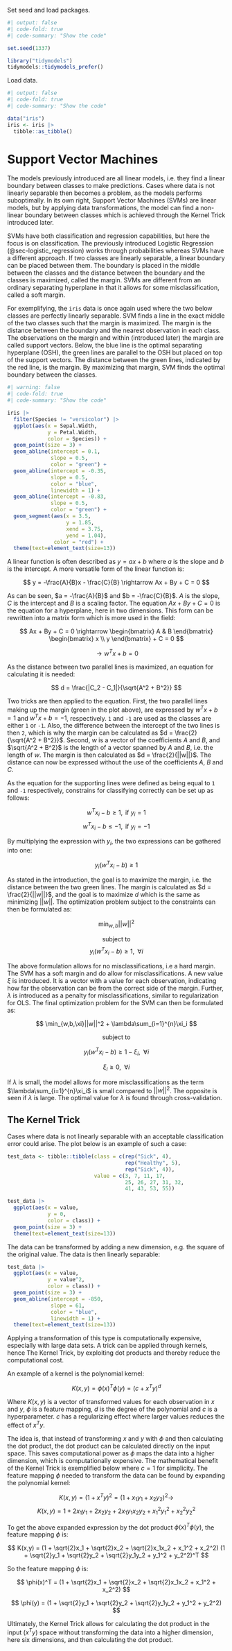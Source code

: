 Set seed and load packages.
```r
#| output: false
#| code-fold: true
#| code-summary: "Show the code"

set.seed(1337)

library("tidymodels")
tidymodels::tidymodels_prefer()
```

Load data.
```r
#| output: false
#| code-fold: true
#| code-summary: "Show the code"

data("iris")
iris <- iris |>
  tibble::as_tibble()
```

# Support Vector Machines

The models previously introduced are all linear models, i.e. they find a linear boundary between classes to make predictions. Cases where data is not linearly separable then becomes a problem, as the models performs suboptimally. In its own right, Support Vector Machines (SVMs) are linear models, but by applying data transformations, the model can find a non-linear boundary between classes which is achieved through the Kernel Trick introduced later.

SVMs have both classification and regression capabilities, but here the focus is on classification. The previously introduced Logistic Regression (@sec-logistic_regression) works through probabilities whereas SVMs have a different approach. If two classes are linearly separable, a linear boundary can be placed between them. The boundary is placed in the middle between the classes and the distance between the boundary and the classes is maximized, called the margin. SVMs are different from an ordinary separating hyperplane in that it allows for some misclassification, called a soft margin.

For exemplifying, the `iris` data is once again used where the two below classes are perfectly linearly separable. SVM finds a line in the exact middle of the two classes such that the margin is maximized. The margin is the distance between the boundary and the nearest observation in each class. The observations on the margin and within (introduced later) the margin are called support vectors. Below, the blue line is the optimal separating hyperplane (OSH), the green lines are parallel to the OSH but placed on top of the support vectors. The distance between the green lines, indicated by the red line, is the margin. By maximizing that margin, SVM finds the optimal boundary between the classes.

```r
#| warning: false
#| code-fold: true
#| code-summary: "Show the code"

iris |>
  filter(Species != "versicolor") |> 
  ggplot(aes(x = Sepal.Width,
             y = Petal.Width,
             color = Species)) +
  geom_point(size = 3) +
  geom_abline(intercept = 0.1,
              slope = 0.5,
              color = "green") +
  geom_abline(intercept = -0.35,
              slope = 0.5,
              color = "blue",
              linewidth = 1) +
  geom_abline(intercept = -0.83,
              slope = 0.5,
              color = "green") +
  geom_segment(aes(x = 3.5,
                   y = 1.85,
                   xend = 3.75,
                   yend = 1.04),
               color = "red") +
  theme(text=element_text(size=13))
```
A linear function is often described as $y = ax + b$ where $a$ is the slope and $b$ is the intercept. A more versatile form of the linear function is:

$$
y = -\frac{A}{B}x - \frac{C}{B} \rightarrow Ax + By + C = 0
$$

As can be seen, $a = -\frac{A}{B}$ and $b = -\frac{C}{B}$. $A$ is the slope, $C$ is the intercept and $B$ is a scaling factor. The equation $Ax + By + C = 0$ is the equation for a hyperplane, here in two dimensions. This form can be rewritten into a matrix form which is more used in the field:

$$
Ax + By + C = 0 \rightarrow \begin{bmatrix} A & B \end{bmatrix} \begin{bmatrix} x \\ y \end{bmatrix} + C = 0
$$

$$
\rightarrow w^Tx + b = 0
$$

As the distance between two parallel lines is maximized, an equation for calculating it is needed:

$$
d = \frac{|C_2 - C_1|}{\sqrt{A^2 + B^2}}
$$

Two tricks are then applied to the equation. First, the two parallel lines making up the margin (green in the plot above), are expressed by $w^Tx + b = 1$ and $w^Tx + b = -1$, respectively. `1` and `-1` are used as the classes are either `1` or `-1`. Also, the difference between the intercept of the two lines is then `2`, which is why the margin can be calculated as $d = \frac{2}{\sqrt{A^2 + B^2}}$. Second, $w$ is a vector of the coefficients $A$ and $B$, and $\sqrt{A^2 + B^2}$ is the length of a vector spanned by $A$ and $B$, i.e. the length of $w$. The margin is then calculated as $d = \frac{2}{||w||}$. The distance can now be expressed without the use of the coefficients $A$, $B$ and $C$.

As the equation for the supporting lines were defined as being equal to `1` and `-1` respectively, constrains for classifying correctly can be set up as follows:

$$
w^Tx_i - b \geq 1, \text{ if } y_i = 1
$$
$$
w^Tx_i - b \leq -1, \text{ if } y_i = -1
$$

By multiplying the expression with $y_i$, the two expressions can be gathered into one:

$$
y_i(w^Tx_i - b) \geq 1
$$

As stated in the introduction, the goal is to maximize the margin, i.e. the distance between the two green lines. The margin is calculated as $d = \frac{2}{||w||}$, and the goal is to maximize $d$ which is the same as minimizing $||w||$. The optimization problem subject to the constraints can then be formulated as:

$$
\min_{w,b}||w||^2
$$

$$
\text{ subject to }
$$
$$
y_i(w^Tx_i - b) \geq 1, \;\; \forall i
$$

The above formulation allows for no misclassifications, i.e a hard margin. The SVM has a soft margin and do allow for misclassifications. A new value $\xi$ is introduced. It is a vector with a value for each observation, indicating how far the observation can be from the correct side of the margin. Further, $\lambda$ is introduced as a penalty for misclassifications, similar to regularization for OLS. The final optimization problem for the SVM can then be formulated as:

$$
\min_{w,b,\xi}||w||^2 + \lambda\sum_{i=1}^{n}\xi_i
$$

$$
\text{ subject to }
$$

$$
y_i(w^Tx_i - b) \geq 1 - \xi_i, \;\; \forall i
$$

$$
\xi_i \geq 0, \;\; \forall i
$$

If $\lambda$ is small, the model allows for more misclassifications as the term $\lambda\sum_{i=1}^{n}\xi_i$ is small compared to $||w||^2$. The opposite is seen if $\lambda$ is large. The optimal value for $\lambda$ is found through cross-validation.

## The Kernel Trick

Cases where data is not linearly separable with an acceptable classification error could arise. The plot below is an example of such a case:

```r
test_data <- tibble::tibble(class = c(rep("Sick", 4),
                                      rep("Healthy", 5),
                                      rep("Sick", 4)),
                            value = c(3, 7, 11, 17,
                                      25, 26, 27, 31, 32,
                                      41, 43, 53, 55))

test_data |> 
  ggplot(aes(x = value,
             y = 0,
             color = class)) +
  geom_point(size = 3) +
  theme(text=element_text(size=13))
```

The data can be transformed by adding a new dimension, e.g. the square of the original value. The data is then linearly separable:

```r
test_data |> 
  ggplot(aes(x = value,
             y = value^2,
             color = class)) +
  geom_point(size = 3) +
  geom_abline(intercept = -850,
              slope = 61,
              color = "blue",
              linewidth = 1) +
  theme(text=element_text(size=13))
```

Applying a transformation of this type is computationally expensive, especially with large data sets. A trick can be applied through kernels, hence The Kernel Trick, by exploiting dot products and thereby reduce the computational cost.

An example of a kernel is the polynomial kernel:

$$
K(x,y) = \phi(x)^T \phi(y) =  (c + x^Ty)^d
$$

Where $K(x,y)$ is a vector of transformed values for each observation in $x$ and $y$, $\phi$ is a feature mapping, $d$ is the degree of the polynomial and $c$ is a hyperparameter. $c$ has a regularizing effect where larger values reduces the effect of $x^Ty$.

The idea is, that instead of transforming $x$ and $y$ with $\phi$ and then calculating the dot product, the dot product can be calculated directly on the input space. This saves computational power as $\phi$ maps the data into a higher dimension, which is computationally expensive. The mathematical benefit of the Kernel Trick is exemplified below where $c = 1$ for simplicity. The feature mapping $\phi$ needed to transform the data can be found by expanding the polynomial kernel:

$$
K(x,y) = (1 + x^Ty)^2  = (1 + x_1y_1 + x_2y_2)^2 \rightarrow
$$
$$
K(x,y) = 1 + 2x_1y_1 + 2x_2y_2 + 2x_1y_1x_2y_2 + x_1^2y_1^2 + x_2^2y_2^2
$$

To get the above expanded expression by the dot product $\phi(x)^T \phi(y)$, the feature mapping $\phi$ is:

$$
K(x,y) = (1 + \sqrt{2}x_1 + \sqrt{2}x_2 + \sqrt{2}x_1x_2 + x_1^2 + x_2^2)
         (1 + \sqrt{2}y_1 + \sqrt{2}y_2 + \sqrt{2}y_1y_2 + y_1^2 + y_2^2)^T
$$

So the feature mapping $\phi$ is:

$$
\phi(x)^T = (1 + \sqrt{2}x_1 + \sqrt{2}x_2 + \sqrt{2}x_1x_2 + x_1^2 + x_2^2)
$$

$$
\phi(y) = (1 + \sqrt{2}y_1 + \sqrt{2}y_2 + \sqrt{2}y_1y_2 + y_1^2 + y_2^2)
$$

Ultimately, the Kernel Trick allows for calculating the dot product in the input $(x^Ty)$ space without transforming the data into a higher dimension, here six dimensions, and then calculating the dot product.